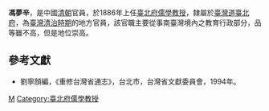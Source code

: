 '''馮夢辛'''，是中國[[清朝|清朝]]官員，於1886年上任[[臺北府儒學教授|臺北府儒學教授]]，隸屬於[[臺灣道|臺灣道]][[臺北府|臺北府]]，為[[臺灣清治時期|臺灣清治時期]]的地方官員，該官職主要從事南臺灣境內之教育行政部分，品等雖不高，但是地位崇高。


==參考文獻==
*劉寧顏編，《重修台灣省通志》，台北市，台灣省文獻委員會，1994年。

{{start box}}
{{s-before|[[劉大受|劉大受]]}}
{{s-title|[[臺北府儒學教授|臺北府儒學教授]]|1886年上任}}
{{s-after|[[王藍玉|王藍玉]]}}
{{end box}}
{{清朝人物小作品}}

[[Category:馮姓|M]]
[[Category:臺北府儒學教授|Category:臺北府儒學教授]]